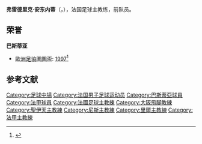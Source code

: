 {{Expand language|1=en|time=2021-03-03T15:44:11+00:00}}
{{NoteTA
|G1=足球
|G2=UEFA
|G3=法甲
|1=zh-hans:弗雷德里克;zh-hk:費特歷;zh-tw:弗雷德里克;
}}
{{Infobox football biography
| name = 弗雷德里克·安东内蒂
| image = Entrainement SRFC St-Malo 2013 (83bis).jpg
| image_size = 200
| caption = 
| fullname = 
| birth_date = {{birth date and age|1961|8|19}}<ref>{{cite web|url= http://www.footballdatabase.eu/football.joueurs.frederic.antonetti.2228.en.html|title= Football : Frédéric Antonetti|access-date= 2009-01-13|archive-date= 2013-09-19|archive-url= https://web.archive.org/web/20130919030225/http://www.footballdatabase.eu/football.joueurs.frederic.antonetti.2228.en.html|dead-url= no}}</ref>
| birth_place = {{FRA}}{{tsl|en|Venzolasca|旺佐拉斯加}}
| height = 1.64 m
| position = [[中场|中场]]
| currentclub =[[梅斯足球俱乐部|梅斯]]（主教练）
| youthyears1 = 1972–1973
| youthclubs1 = 旺佐拉斯加
| youthyears2 = 1973–1979
| youthclubs2 = [[巴斯蒂亞體育會|巴斯蒂亚]]
| youthyears3 = 1979–1982
| youthclubs3 = Vichy
| years1 = 1982–1983 | clubs1 = [[巴斯蒂亞體育會|巴斯蒂亚]] | caps1 = 2 | goals1 = 0
| years2 = 1983–1985 | clubs2 = {{tsl|en|AS Béziers Hérault (football)||Béziers}} | caps2 = 64 | goals2 = 6
| years3 = 1985–1987 | clubs3 = {{tsl|en|Le Puy Foot 43 Auvergne||Le Puy}} | caps3 = 54 | goals3 = 0
| years4 = 1987–1990 | clubs4 = [[巴斯蒂亞體育會|巴斯蒂亚]] | caps4 = 53 | goals4 = 6
| totalcaps = 173 | totalgoals = 12
| manageryears1 = 1990–1994 | managerclubs1 = [[巴斯蒂亞體育會|巴斯蒂亚]]（青年队）
| manageryears2 = 1994–1998 | managerclubs2 = [[巴斯蒂亞體育會|巴斯蒂亚]]
| manageryears3 = 1998–1999 | managerclubs3 = [[大阪飛腳|大阪飛腳]]
| manageryears4 = 1999–2001 | managerclubs4 = [[巴斯蒂亞體育會|巴斯蒂亚]]
| manageryears5 = 2001–2004 | managerclubs5 = [[聖伊天體育會|聖伊天]]
| manageryears6 = 2005–2009 | managerclubs6 = [[尼斯蔚藍海岸奧林匹克體操俱樂部|尼斯]]
| manageryears7 = 2009–2013 | managerclubs7 = [[雷恩足球俱乐部|雷恩]]
| manageryears8 = 2015–2016 | managerclubs8 = [[里爾奧林匹克體育會|里爾]]
| manageryears9 = 2018–2019 | managerclubs9 = [[梅斯足球俱乐部|梅斯]]
| manageryears10 = 2020–    | managerclubs10 = [[梅斯足球俱乐部|梅斯]]
}}
'''弗雷德里克·安东内蒂'''（{{lang-fr|Frédéric Antonetti}}，{{bd|1961年|8月19日}}），法国足球主教练，前队员。

==荣誉==
'''巴斯蒂亚'''
*[[歐洲足協圖圖盃|歐洲足協圖圖盃]]: [[1997年歐洲足協圖圖盃|1997]]<ref>{{cite web|url=http://www.sc-bastia.com/index.aspx?Rubrique=0&News=98 |title=Intertoto et UEFA 97 |publisher=[[SC_Bastia|SC Bastia]] |accessdate=2008-04-03 |archiveurl=https://web.archive.org/web/20080204093131/http://www.sc-bastia.com/index.aspx?Rubrique=0&News=98 |archivedate=2008-02-04 |language=fr |dead-url=yes }}</ref>

==参考文献==
{{Reflist}}

{{梅斯球員名單}}
{{DEFAULTSORT:Antonetti, Frederic}}
[[Category:足球中場|Category:足球中場]]
[[Category:法国男子足球运动员|Category:法国男子足球运动员]]
[[Category:巴斯蒂亞球員|Category:巴斯蒂亞球員]]
[[Category:法甲球員|Category:法甲球員]]
[[Category:法國足球主教練|Category:法國足球主教練]]
[[Category:大阪飛腳教練|Category:大阪飛腳教練]]
[[Category:聖伊天主教練|Category:聖伊天主教練]]
[[Category:尼斯主教練|Category:尼斯主教練]]
[[Category:里爾主教練|Category:里爾主教練]]
[[Category:法甲主教練|Category:法甲主教練]]